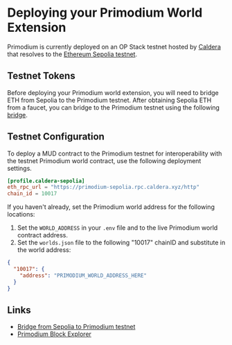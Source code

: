 # Deploying your Primodium World Extension

Primodium is currently deployed on an OP Stack testnet hosted by [Caldera](https://www.caldera.xyz) that resolves to the [Ethereum Sepolia testnet](https://sepolia.dev/).

## Testnet Tokens

Before deploying your Primodium world extension, you will need to bridge ETH from Sepolia to the Primodium testnet. After obtaining Sepolia ETH from a faucet, you can bridge to the Primodium testnet using the following [bridge](https://primodium-sepolia.calderabridge.xyz/).

## Testnet Configuration

To deploy a MUD contract to the Primodium testnet for interoperability with the testnet Primodium world contract, use the following deployment settings.

```toml
[profile.caldera-sepolia]
eth_rpc_url = "https://primodium-sepolia.rpc.caldera.xyz/http"
chain_id = 10017
```

If you haven't already, set the Primodium world address for the following locations:

1. Set the `WORLD_ADDRESS` in your `.env` file and to the live Primodium world contract address.
1. Set the `worlds.json` file to the following "10017" chainID and substitute in the world address:

```json copy
{
  "10017": {
    "address": "PRIMODIUM_WORLD_ADDRESS_HERE"
  }
}
```

## Links

- [Bridge from Sepolia to Primodium testnet](https://primodium-sepolia.calderabridge.xyz/)
- [Primodium Block Explorer](https://primodium-sepolia.explorer.caldera.xyz/)
